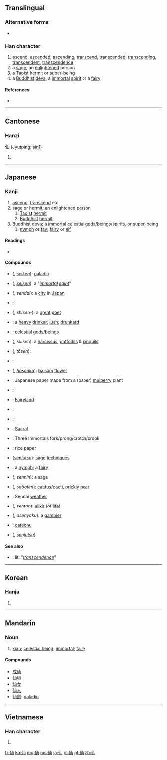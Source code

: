 ==Translingual==
{{stroke order}}

===Alternative forms===
* {{l|mul|僊|sc=Hani}}

===Han character===
{{Han char|rn=9|rad=人|as=03|sn=5|four=2227<sub>0</sub>|canj=人山 (OU)}}

# [[ascend]], [[ascended]], [[ascending]], [[transcend]], [[transcended]], [[transcending]], [[transcendent]], [[transcendence]]
# a [[sage]], an [[enlightened]] person
# a [[Taoist]] [[hermit]] or [[super]]-[[being]]
# a [[Buddhist]] [[deva]], a [[immortal]] [[spirit]] or a [[fairy]]

====References====
* {{Han ref|kx=0092.130|dkj=00374|dj=0196.030|hdz=10114.030|uh=4ED9|ud=20185|bh=A550|bd=42320}}

----

==Cantonese==

===Hanzi===
'''仙''' (Jyutping: [[sin1]])

# {{defn|Cantonese}}

----

==Japanese==
{{rfc|Compounds list is a mess; needs pruning and formatting}}

===Kanji===
{{ja-kanji|grade=c|rs=人03}}

# [[ascend]], [[transcend]] etc.  
# [[sage]] or [[hermit]]; an enlightened person
## [[Taoist]] [[hermit]]
## [[Buddhist]] [[hermit]]
# [[Buddhist]] [[deva]]; a [[immortal]] [[celestial]] [[god]]s/[[being]]s/[[spirit]]s, or [[super]]-[[being]]
## [[nymph]] or [[fay]]; [[fairy]] or [[elf]]

====Readings====
* {{ja-readings|on={{l|ja|せん}} ([[sen]])|kun={{l|ja|やまびと}} ([[yamabito]]), {{l|ja|せんにん}} ([[sennin]]), {{l|ja|せんと}} ([[sento]])}}

====Compounds====
{{top2}}
* {{l|ja|仙劍}} ({{l|ja|せいけん}}, ''[[seiken]]''): [[paladin]]
* {{l|ja|聖仙}} ({{l|ja|せいせん}}, ''[[seisen]]''): a "''[[immortal]] [[saint]]''"
* {{l|ja|仙台}} ({{l|ja|せんだい}}, ''sendai''): a [[city]] in [[Japan]]
* {{l|ja|歌仙}} {{qualifier|yumie}}: 
* {{l|ja|詩仙}} ({{l|ja|しせん}}, ''shisen-''): a [[great]] [[poet]]
* {{l|ja|酒仙}}: a [[heavy]] [[drinker]]; [[lush]]; [[drunkard]]
* {{l|ja|神仙}} {{qualifier|shenxian}}: [[celestial]] [[god]]s/[[being]]s
* {{l|ja|水仙}} ({{l|ja|すいせん}}, ''suisen''): a [[narcissus]], [[daffodil]]s & [[jonquil]]s
* {{l|ja|登仙}} ({{l|ja|とうせん}}, ''tōsen''): 
* {{l|ja|銘仙}}: 
* {{l|ja|鳳仙花}} ({{l|ja|ほうせんか}}, ''[[hōsenka]]''): [[balsam]] [[flower]]
* {{l|ja|仙花紙}}: Japanese paper made from a (paper) [[mulberry]] plant
* {{l|ja|仙界}}: 
* {{l|ja|仙境}}: [[fairyland|Fairyland]]
{{mid2}}
* {{l|ja|仙郷}}: 
* {{l|ja|仙窟}}: 
* {{l|ja|仙骨}}: [[sacral|Sacral]]
* {{l|ja|三仙叉}}: Three Immortals fork/prong/crotch/crook
* {{l|ja|画仙紙}}: rice paper
* {{l|ja|仙術}} (''[[senjutsu]]''): [[sage]] [[technique]]s
* {{l|ja|仙女}}: a [[nymph]]; a [[fairy]]
* {{l|ja|仙人}} ({{l|ja|せんにん}}, ''sennin''): a sage
* {{l|ja|仙人掌}} ({{l|ja|さぼてん}}, ''saboten''): [[cactus]]/[[cacti]], [[prickly]] [[pear]]
* {{l|ja|仙台侯}}: Sendai [[weather]]
* {{l|ja|仙丹}} ({{l|ja|せんたん}}, ''sentan''): [[elixir]] (of [[life]])
* {{l|ja|阿仙薬}} ({{l|ja|あせんやく}}, ''asenyaku''): a [[gambier]]
* {{l|ja|仙薬}}: [[catechu]]
* {{l|ja|仙術}} ({{l|ja|せんじゅつ}}, ''[[senjutsu]]'')
{{bottom}}

====See also====
* {{l|ja|超越}}: lit. "''[[transcendence]]''"

----

==Korean==

===Hanja===
{{ko-hanja|hangeul=[[선]]|rv=seon|mr=sŏn}}

# {{rfdef|lang=ko|sort=人03}}

----

==Mandarin==

===Noun===
{{cmn-noun|ts|pin=xiān|pint=xian1|rs=人03}}

# [[w:xian (Daoist immortal)|xian]]; [[celestial being]]; [[immortal]]; [[fairy]]

====Compounds====
* [[成仙]]
* [[仙境]]
* [[仙女]]
* [[仙人]]
* [[仙劍]]: [[paladin]]

----

==Vietnamese==

===Han character===
{{vi-hantu|[[tiên]]|rs=人03}}

# {{rfdef|lang=vi|sort=人03}}

[[fr:仙]]
[[ko:仙]]
[[mg:仙]]
[[ms:仙]]
[[ja:仙]]
[[pl:仙]]
[[pt:仙]]
[[zh:仙]]